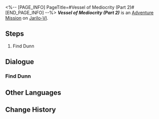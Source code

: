 <%-- [PAGE_INFO]
PageTitle=#Vessel of Mediocrity (Part 2)#
[END_PAGE_INFO] --%>
{{Stub|Dialogue.}}
{{Mission Infobox
|id            = 2011104
|title         = 
|image         = <!--Mission Vessel of Mediocrity (Part 2).png-->
|type          = Adventure
|event_name    = 
|chapter       = 
|requirements  = Complete [[Adventure Mission]] ''[[Vessel of Mediocrity (Part 2)]]'' and wait for the next Daily [[Reset]]
|summary       = <!--official mission summary from Fate's Atlas-->
|characters    = Dunn; Trailblazer
|startLocation = [[Jarilo-VI]] - [[Silvermane Guard Restricted Zone]]
|world         = Jarilo-VI
|area          = Silvermane Guard Restricted Zone
|prev          = 
|next          = 
|exp           = 
|credits       = 
|stellarJade   = 
|other         = {{Card List|1=Cyrille: An Old Letter*1 { text = Cyrille: An Old Letter }}}
}}
'''''Vessel of Mediocrity (Part 2)''''' is an [[Adventure Mission]] on [[Jarilo-VI]].

==Steps==
# Find Dunn

<!--
==Gameplay Notes==

--><!--
==Trial Character==

-->
==Dialogue==
{{Stub Dialogue}}
{{Dialogue Start}}
:{{tx}}
{{Dialogue End}}

===Find Dunn===
{{Mission Description|type=adventure|location=Silvermane Guard Restricted Zone|update|Dunn pings you a message, claiming to have found something interesting back where you solved the box puzzles.<br />Go to the Silvermane Guard Restricted Zone and chat with him. See if Dunn's clues can help you understand Cyrille a little better.}}
{{Dialogue Start}}
:{{tx}}
{{Dialogue End}}

==Other Languages==
{{Other Languages
|en   = Vessel of Mediocrity (Part 2)
|zhs  = 庸人的容器•其二
|zht  = 庸人的容器•其二
|ja   = 凡人の容器・その2
|ko   = 어리석은 자의 용기(容器)•2
|es   = Recipiente de la mediocridad&nbsp;II
|fr   = Réceptacle de médiocrité (partie&nbsp;2)
|ru   = Сосуд заурядности II
|th   = ภาชนะแห่งสามัญ 2
|vi   = Rương Của Kẻ Tầm Thường-2
|de   = Behältnis des Mittelmaßes (Teil 2)
|id   = Wadah Orang Biasa (Bagian II)
|pt   = Recipiente da Mediocridade (Parte 2)
}}

==Change History==
{{Change History|1.0}}
